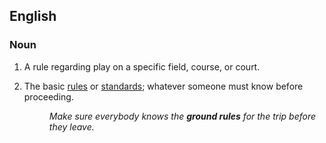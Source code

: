 ==English==

===Noun===
{{en-noun|head=[[ground]] [[rule]]}}

# {{context|sports|lang=en}} A rule regarding play on a specific field, course, or court.
# {{context|idiomatic|usually|in the plural|lang=en}} The basic [[rules]] or [[standards]]; whatever someone must know before proceeding.
#: ''Make sure everybody knows the '''ground rules''' for the trip before they leave.''